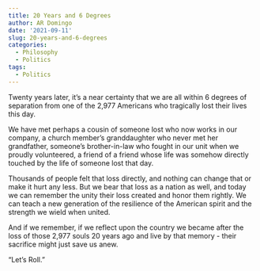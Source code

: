 ```yaml
---
title: 20 Years and 6 Degrees
author: AR Domingo
date: '2021-09-11'
slug: 20-years-and-6-degrees
categories:
  - Philosophy
  - Politics
tags:
  - Politics
---
```




Twenty years later, it's a near certainty that we are all within 6 degrees of separation from one of the 2,977 Americans who tragically lost their lives this day.  

We have met perhaps a cousin of someone lost who now works in our company, a church member's granddaughter who never met her grandfather, someone's brother-in-law who fought in our unit when we proudly volunteered, a friend of a friend whose life was somehow directly touched by the life of someone lost that day.

Thousands of people felt that loss directly, and nothing can change that or make it hurt any less.  But we bear that loss as a nation as well, and today we can remember the unity their loss created and honor them rightly.  We can teach a new generation of the resilience of the American spirit and the strength we wield when united.

And if we remember, if we reflect upon the country we became after the loss of those 2,977 souls 20 years ago and live by that memory - their sacrifice might just save us anew.

"Let's Roll."
